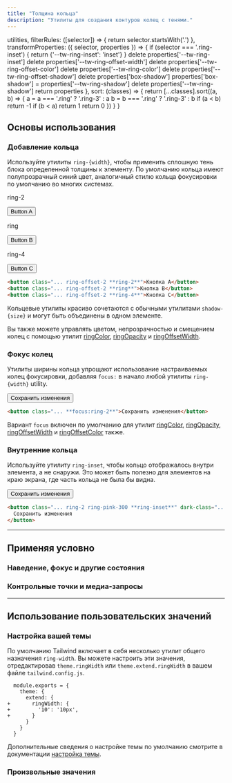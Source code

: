 ```yaml
---
title: "Толщина кольца"
description: "Утилиты для создания контуров колец с тенями."
---
```



  utilities,
  filterRules: ([selector]) => {
    return selector.startsWith('.')
  },
  transformProperties: ({ selector, properties }) => {
    if (selector === '.ring-inset') {
      return {'--tw-ring-inset': 'inset'}
    }
    delete properties['--tw-ring-inset']
    delete properties['--tw-ring-offset-width']
    delete properties['--tw-ring-offset-color']
    delete properties['--tw-ring-color']
    delete properties['--tw-ring-offset-shadow']
    delete properties['box-shadow']
    properties['box-shadow'] = properties['--tw-ring-shadow']
    delete properties['--tw-ring-shadow']
    return properties
  },
  sort: (classes) => {
    return [...classes].sort((a, b) => {
      a = a === '.ring' ? '.ring-3' : a
      b = b === '.ring' ? '.ring-3' : b
      if (a < b) return -1
      if (b < a) return 1
      return 0
    })
  }
}


## Основы использования

### Добавление кольца

Используйте утилиты `ring-{width}`, чтобы применить сплошную тень блока определенной толщины к элементу. По умолчанию кольца имеют полупрозрачный синий цвет, аналогичный стилю кольца фокусировки по умолчанию во многих системах.

<Example>
  <div class="grid grid-cols-1 sm:grid-cols-3 gap-4 text-white text-center font-bold leading-6">
    <div class="flex flex-col items-center shrink-0">
      <p class="font-medium text-sm text-slate-500 font-mono text-center mb-3 dark:text-slate-400">ring-2</p>
      <button class="px-4 py-2 font-semibold text-sm bg-white text-slate-700 border border-slate-300 rounded-md shadow-sm ring-2 ring-offset-2 ring-offset-slate-50 ring-blue-300 dark:bg-slate-700 dark:text-slate-200 dark:ring-offset-slate-900 dark:border-transparent">Button A</button>
    </div>
    <div class="flex flex-col items-center shrink-0">
      <p class="font-medium text-sm text-slate-500 font-mono text-center mb-3 dark:text-slate-400">ring</p>
        <button class="px-4 py-2 font-semibold text-sm bg-white text-slate-700 border border-slate-300 rounded-md shadow-sm ring ring-offset-2 ring-offset-slate-50 ring-blue-300 dark:bg-slate-700 dark:text-slate-200 dark:ring-offset-slate-900 dark:border-transparent">Button B</button>
    </div>
    <div class="flex flex-col items-center shrink-0">
      <p class="font-medium text-sm text-slate-500 font-mono text-center mb-3 dark:text-slate-400">ring-4</p>
      <button class="px-4 py-2 font-semibold text-sm bg-white text-slate-700 border border-slate-300 rounded-md shadow-sm ring-4 ring-offset-2 ring-offset-slate-50 ring-blue-300 dark:bg-slate-700 dark:text-slate-200 dark:ring-offset-slate-900 dark:border-transparent">Button C</button>
    </div>
  </div>
</Example>

```html
<button class="... ring-offset-2 **ring-2**">Кнопка A</button>
<button class="... ring-offset-2 **ring**">Кнопка B</button>
<button class="... ring-offset-2 **ring-4**">Кнопка C</button>
```

Кольцевые утилиты красиво сочетаются с обычными утилитами `shadow-{size}` и могут быть объединены в одном элементе.

Вы также можете управлять цветом, непрозрачностью и смещением колец с помощью утилит [ringColor](/docs/ring-color), [ringOpacity](/docs/ring-opacity) и [ringOffsetWidth](/docs/ring-offset-width).

### Фокус колец

Утилиты ширины кольца упрощают использование настраиваемых колец фокусировки, добавляя `focus:` в начало любой утилиты `ring-{width}` utility.

<Example hint="Focus this button to see the ring appear">
  <div class="flex justify-center max-w-md mx-auto gap-4 text-white text-sm text-center font-bold leading-6">
    <button class="px-4 py-2 font-semibold text-sm bg-white text-slate-700 border border-slate-300 rounded-md shadow-sm ring-violet-300 ring-offset-2 ring-offset-slate-50 focus:outline-none focus:ring-2 dark:bg-slate-700 dark:text-slate-200 dark:border-transparent">Сохранить изменения</button>
  </div>
</Example>

```html
<button class="... **focus:ring-2**">Сохранить изменения</button>
```

Вариант `focus` включен по умолчанию для утилит [ringColor](/docs/ring-color), [ringOpacity](/docs/ring-opacity), [ringOffsetWidth](/docs/ring-offset-width) и [ringOffsetColor](/docs/ring-offset-color) также.

### Внутренние кольца

Используйте утилиту `ring-inset`, чтобы кольцо отображалось внутри элемента, а не снаружи. Это может быть полезно для элементов на краю экрана, где часть кольца не была бы видна.

<Example>
  <div class="flex justify-center max-w-md mx-auto gap-4 text-white text-sm text-center font-bold leading-6">
    <button class="px-4 py-2 font-semibold text-sm bg-white text-slate-700 rounded-md shadow-sm ring-pink-300 ring-2 ring-inset dark:bg-slate-700 dark:text-slate-200 dark:ring-pink-500">Сохранить изменения</button>
  </div>
</Example>

```html
<button class="... ring-2 ring-pink-300 **ring-inset**" dark-class="... ring-2 ring-pink-500 **ring-inset**">
  Сохранить изменения
</button>
```

---

## <Heading ignore>Применяя условно</Heading>

### <Heading ignore>Наведение, фокус и другие состояния</Heading>

<HoverFocusAndOtherStates defaultClass="ring-2" featuredClass="ring-4" />

### <Heading ignore>Контрольные точки и медиа-запросы</Heading>

<BreakpointsAndMediaQueries defaultClass="ring-2" featuredClass="ring-4" />

---

## Использование пользовательских значений

### Настройка вашей темы

По умолчанию Tailwind включает в себя несколько утилит общего назначения `ring-width`. Вы можете настроить эти значения, отредактировав `theme.ringWidth` или `theme.extend.ringWidth` в вашем файле `tailwind.config.js`.

```diff-js tailwind.config.js
  module.exports = {
    theme: {
      extend: {
+       ringWidth: {
+         '10': '10px',
+       }
      }
    }
  }
```

Дополнительные сведения о настройке темы по умолчанию смотрите в документации [настройка темы](/docs/theme#customizing-the-default-theme).

### Произвольные значения

<ArbitraryValues property="ring" featuredClass="ring-[10px]" />
